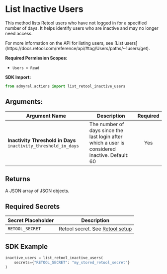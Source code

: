 
# List Inactive Users

This method lists Retool users who have not logged in for a specified number of days. It helps identify users who are inactive and may no longer need access.

<Callout type="info">
	For more information on the API for listing users, see [List
	users](https://docs.retool.com/reference/api/#tag/Users/paths/~1users/get).
</Callout>

**Required Permission Scopes:**

-   `Users > Read`

**SDK Import:**

```python
from admyral.actions import list_retool_inactive_users
```

## Arguments:

| Argument Name                                                   | Description                                                                                    | Required |
| --------------------------------------------------------------- | ---------------------------------------------------------------------------------------------- | :------: |
| **Inactivity Threshold in Days** `inactivity_threshold_in_days` | The number of days since the last login after which a user is considered inactive. Default: 60 |   Yes    |

## Returns

A JSON array of JSON objects.

## Required Secrets

| Secret Placeholder | Description                                                    |
| ------------------ | -------------------------------------------------------------- |
| `RETOOL_SECRET`    | Retool secret. See [Retool setup](/integrations/retool/retool) |

## SDK Example

```python
inactive_users = list_retool_inactive_users(
	secrets={"RETOOL_SECRET": "my_stored_retool_secret"}
)
```
